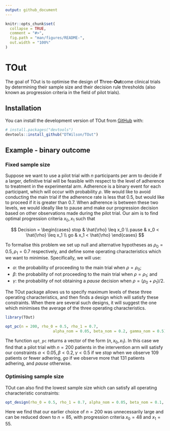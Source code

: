 ```yaml
---
output: github_document
---
```


<!-- README.md is generated from README.Rmd. Please edit that file -->

```r
knitr::opts_chunk$set(
  collapse = TRUE,
  comment = "#>",
  fig.path = "man/figures/README-",
  out.width = "100%"
)
```

# TOut

<!-- badges: start -->
<!-- badges: end -->

The goal of TOut is to optimise the design of **T**hree-**Out**come clinical trials by determining their sample size and their decision rule thresholds (also known as progression criteria in the field of pilot trials).

## Installation

You can install the development version of TOut from [GitHub](https://github.com/) with:

``` r
# install.packages("devtools")
devtools::install_github("DTWilson/TOut")
```

## Example - binary outcome

### Fixed sample size

Suppose we want to use a pilot trial with $n$ participants per arm to decide if a larger, definitive trial will be feasible with respect to the level of adherence to treatment in the experimental arm. Adherence is a binary event for each participant, which will occur with probability $\rho$. We would like to avoid conducting the main trial if the adherence rate is less that 0.5, but would like to proceed if it is greater than 0.7. When adherence is between these two levels, we would ideally like to pause amd make our progression decision based on other observations made during the pilot trial. Our aim is to find optimal progression criteria $x_0, x_1$ such that

$$
Decision =
\begin{cases}
 stop    & \hat{\rho} \leq x_0 \\
 pause   & x_0 < \hat{\rho} \leq x_1 \\
 go      & x_1 < \hat{\rho}
 \end{cases}       
$$

To formalise this problem we set up null and alternative hypotheses as $\rho_0 = 0.5, \rho_1 = 0.7$ respectively, and define some operating characteristics which we want to minimise. Specifically, we will use:

- $\alpha$: the probability of proceeding to the main trial when $\rho = \rho_0$;
- $\beta$: the probability of not proceeding to the main trial when $\rho = \rho_1$; and
- $\gamma$: the probability of not obtaining a $pause$ decision when $\rho = (\rho_0 + \rho_1)/2$.

The TOut package allows us to specify maximum levels of these three operating characteristics, and then finds a design which will satisfy these constraints. When there are several such designs, it will suggest the one which minimises the average of the three operating characteristics.

```r
library(TOut)

opt_pc(n = 200, rho_0 = 0.5, rho_1 = 0.7,
                     alpha_nom = 0.05, beta_nom = 0.2, gamma_nom = 0.5)
```

The function `opt_pc` returns a vector of the form $(n, x_0, x_1)$. In this case we find that a pilot trial with $n = 200$ patients in the intervention arm will satisfy our constraints $\alpha < 0.05, \beta < 0.2, \gamma < 0.5$ if we $stop$ when we observe 109 patients or fewer adhering, $go$ if we observe more that 131 patients adhering, and $pause$ otherwise.

### Optimising sample size

TOut can also find the lowest sample size which can satisfy all operating characteristic constraints:

```r
opt_design(rho_0 = 0.5, rho_1 = 0.7, alpha_nom = 0.05, beta_nom = 0.1, gamma_nom = 0.5)
```

Here we find that our earlier choice of $n = 200$ was unnecessarily large and can be reduced down to $n = 85$, with progression criteria $x_0 = 48$ and $x_1 = 55$.




